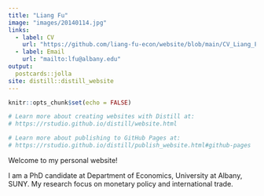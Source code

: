 ```yaml
---
title: "Liang Fu"
image: "images/20140114.jpg"
links:
  - label: CV
    url: "https://github.com/liang-fu-econ/website/blob/main/CV_Liang_Fu.pdf"
  - label: Email
    url: "mailto:lfu@albany.edu"
output:
  postcards::jolla
site: distill::distill_website
---
```


```r
knitr::opts_chunk$set(echo = FALSE)

# Learn more about creating websites with Distill at:
# https://rstudio.github.io/distill/website.html

# Learn more about publishing to GitHub Pages at:
# https://rstudio.github.io/distill/publish_website.html#github-pages

```

Welcome to my personal website! 

I am a PhD candidate at Department of Economics, University at Albany, SUNY. My research focus on monetary policy and international trade. 
